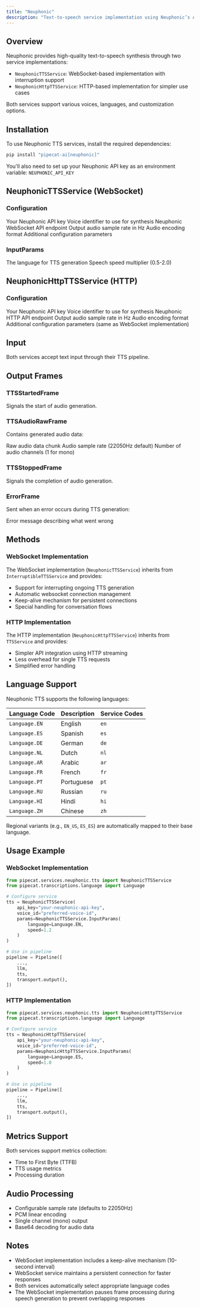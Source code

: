 ```yaml
---
title: "Neuphonic"
description: "Text-to-speech service implementation using Neuphonic’s API"
---
```


## Overview

Neuphonic provides high-quality text-to-speech synthesis through two service implementations:

- `NeuphonicTTSService`: WebSocket-based implementation with interruption support
- `NeuphonicHttpTTSService`: HTTP-based implementation for simpler use cases

Both services support various voices, languages, and customization options.

## Installation

To use Neuphonic TTS services, install the required dependencies:

```bash
pip install "pipecat-ai[neuphonic]"
```

You'll also need to set up your Neuphonic API key as an environment variable: `NEUPHONIC_API_KEY`

## NeuphonicTTSService (WebSocket)

### Configuration

<ParamField path="api_key" type="str" required>
  Your Neuphonic API key
</ParamField>

<ParamField path="voice_id" type="str" default="None">
  Voice identifier to use for synthesis
</ParamField>

<ParamField path="url" type="str" default="wss://api.neuphonic.com">
  Neuphonic WebSocket API endpoint
</ParamField>

<ParamField path="sample_rate" type="int" default="22050">
  Output audio sample rate in Hz
</ParamField>

<ParamField path="encoding" type="str" default="pcm_linear">
  Audio encoding format
</ParamField>

<ParamField path="params" type="InputParams" default="InputParams()">
  Additional configuration parameters
</ParamField>

### InputParams

<ParamField path="language" type="Language" default="Language.EN">
  The language for TTS generation
</ParamField>

<ParamField path="speed" type="float" default="1.0">
  Speech speed multiplier (0.5-2.0)
</ParamField>

## NeuphonicHttpTTSService (HTTP)

### Configuration

<ParamField path="api_key" type="str" required>
  Your Neuphonic API key
</ParamField>

<ParamField path="voice_id" type="str" default="None">
  Voice identifier to use for synthesis
</ParamField>

<ParamField path="url" type="str" default="https://api.neuphonic.com">
  Neuphonic HTTP API endpoint
</ParamField>

<ParamField path="sample_rate" type="int" default="22050">
  Output audio sample rate in Hz
</ParamField>

<ParamField path="encoding" type="str" default="pcm_linear">
  Audio encoding format
</ParamField>

<ParamField path="params" type="InputParams" default="InputParams()">
  Additional configuration parameters (same as WebSocket implementation)
</ParamField>

## Input

Both services accept text input through their TTS pipeline.

## Output Frames

### TTSStartedFrame

Signals the start of audio generation.

### TTSAudioRawFrame

Contains generated audio data:

<ParamField path="audio" type="bytes">
  Raw audio data chunk
</ParamField>

<ParamField path="sample_rate" type="int">
  Audio sample rate (22050Hz default)
</ParamField>

<ParamField path="num_channels" type="int">
  Number of audio channels (1 for mono)
</ParamField>

### TTSStoppedFrame

Signals the completion of audio generation.

### ErrorFrame

Sent when an error occurs during TTS generation:

<ParamField path="error" type="str">
  Error message describing what went wrong
</ParamField>

## Methods

### WebSocket Implementation

The WebSocket implementation (`NeuphonicTTSService`) inherits from `InterruptibleTTSService` and provides:

- Support for interrupting ongoing TTS generation
- Automatic websocket connection management
- Keep-alive mechanism for persistent connections
- Special handling for conversation flows

### HTTP Implementation

The HTTP implementation (`NeuphonicHttpTTSService`) inherits from `TTSService` and provides:

- Simpler API integration using HTTP streaming
- Less overhead for single TTS requests
- Simplified error handling

## Language Support

Neuphonic TTS supports the following languages:

| Language Code | Description | Service Codes |
| ------------- | ----------- | ------------- |
| `Language.EN` | English     | `en`          |
| `Language.ES` | Spanish     | `es`          |
| `Language.DE` | German      | `de`          |
| `Language.NL` | Dutch       | `nl`          |
| `Language.AR` | Arabic      | `ar`          |
| `Language.FR` | French      | `fr`          |
| `Language.PT` | Portuguese  | `pt`          |
| `Language.RU` | Russian     | `ru`          |
| `Language.HI` | Hindi       | `hi`          |
| `Language.ZH` | Chinese     | `zh`          |

Regional variants (e.g., `EN_US`, `ES_ES`) are automatically mapped to their base language.

## Usage Example

### WebSocket Implementation

```python
from pipecat.services.neuphonic.tts import NeuphonicTTSService
from pipecat.transcriptions.language import Language

# Configure service
tts = NeuphonicTTSService(
    api_key="your-neuphonic-api-key",
    voice_id="preferred-voice-id",
    params=NeuphonicTTSService.InputParams(
        language=Language.EN,
        speed=1.2
    )
)

# Use in pipeline
pipeline = Pipeline([
    ...,
    llm,
    tts,
    transport.output(),
])
```

### HTTP Implementation

```python
from pipecat.services.neuphonic.tts import NeuphonicHttpTTSService
from pipecat.transcriptions.language import Language

# Configure service
tts = NeuphonicHttpTTSService(
    api_key="your-neuphonic-api-key",
    voice_id="preferred-voice-id",
    params=NeuphonicHttpTTSService.InputParams(
        language=Language.ES,
        speed=1.0
    )
)

# Use in pipeline
pipeline = Pipeline([
    ...,
    llm,
    tts,
    transport.output(),
])
```

## Metrics Support

Both services support metrics collection:

- Time to First Byte (TTFB)
- TTS usage metrics
- Processing duration

## Audio Processing

- Configurable sample rate (defaults to 22050Hz)
- PCM linear encoding
- Single channel (mono) output
- Base64 decoding for audio data

## Notes

- WebSocket implementation includes a keep-alive mechanism (10-second interval)
- WebSocket service maintains a persistent connection for faster responses
- Both services automatically select appropriate language codes
- The WebSocket implementation pauses frame processing during speech generation to prevent overlapping responses
